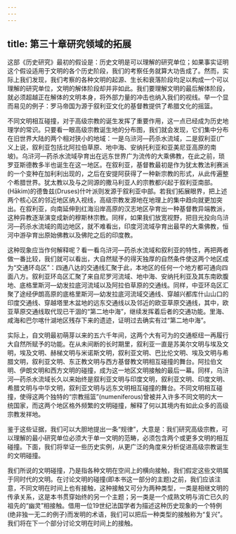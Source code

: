 ```yaml
---
---
---
```

title: 第三十章研究领域的拓展
---




这部《历史研究》最初的假设是：历史文明是可以理解的研究单位；如果事实证明这个假设适用于文明的各个历史阶段，我们的考察任务就算大功告成了。然而，实际上我们发现，我们考察的各种文明的起源、生长和衰落阶段均足以构成一个可以理解的研究单位，文明的解体阶段却并非如此。我们要理解文明的最后解体阶段，就必须超越正在解体的文明本身，将外部力量的冲击也纳入我们的视线。举一个显而易见的例子：罗马帝国为源于叙利亚文化的基督教提供了希腊文化的摇篮。

不同文明相互碰撞，对于高级宗教的诞生发挥了重要作用，这一点已经成为历史地理学的常识。只要看一眼高级宗教诞生地的分布图，我们就会发现，它们集中分布在旧世界大陆的两个相对狭小的地域：一是乌浒河—药杀水流域，二是叙利亚(广义上说，叙利亚包括北阿拉伯草原、地中海、安纳托利亚和亚美尼亚高原的南坡)。乌浒河—药杀水流域孕育出在远东世界广为流传的大乘佛教，在此之前，琐罗亚斯德教多半也诞生在这一地区。在叙利亚，基督教最初是作为犹太教法利赛派的一个变种在加利利出现的，之后在安提阿获得了一种新宗教的形式，从此传遍整个希腊世界。犹太教以及与之同源的撒马利亚人的宗教都兴起于叙利亚南部。 (Hākim)的德鲁兹(Druses)什叶派则发源于叙利亚中部。若我们拓展眼界，把上述两个核心区的邻近地区纳入视线，高级宗教发源地在地理上的集中趋向就更加突出。在叙利亚，向南延伸到红海沿岸高原的汉志地区孕育出一种基督教异端教派，这种异教逐渐演变成新的穆斯林宗教。同样，如果我们放宽视野，把目光投向乌浒河—药杀水流域的周边地区，就不难看出，印度河流域孕育出最早的大乘佛教，恒河中游孕育出原始佛教以及佛陀之后的印度教。

这种现象应当作何解释呢？看一看乌浒河—药杀水流域和叙利亚的特性，再把两者做一番比较，我们就可以看出，大自然赋予的得天独厚的自然条件使这两个地区成为“交通环岛区”：四通八达的交通线汇聚于此，本地区的任何一个地方都可通向四面八方。叙利亚环岛区汇聚了来自尼罗河流域、地中海、安纳托利亚及其东南欧腹地、底格里斯河—幼发拉底河流域以及阿拉伯草原的交通线。同样，中亚环岛区汇聚了途经伊朗高原的底格里斯河—幼发拉底河流域交通线、穿越兴都库什山山口的印度交通线、穿越塔里木盆地的远东交通线以及邻近的欧亚草原交通线，其中，欧亚草原交通线取代现已干涸的“第二地中海”，继续发挥着后者的交通功能。里海、咸海和巴尔喀什湖地区残存下来的遗迹，证明过去确实有过“第二地中海”。

实际上，自文明最初萌芽以来的五六千年间，这两个大有可为的交通枢纽一再履行大自然所赋予的功能。在从未间断的长时期里，叙利亚一直是苏美尔文明与埃及文明，埃及文明、赫梯文明与米诺斯文明，叙利亚文明、巴比伦文明、埃及文明与希腊文明，叙利亚文明、东正教文明与西方基督教文明相互碰撞的舞台。阿拉伯文明、伊朗文明和西方文明的碰撞，成为这一地区文明接触的最后一幕。同样，乌浒河—药杀水流域长久以来始终是叙利亚文明与印度文明，叙利亚文明、印度文明、希腊文明与中华文明，叙利亚文明与远东文明相互碰撞的舞台。不同文明相互碰撞，使得这两个独特的“宗教摇篮”(numeniferous)曾被并入许多不同文明的大一统国家，而这两个地区格外频繁的文明碰撞，解释了何以其境内有如此众多的高级宗教发祥地。

鉴于这些证据，我们可以大胆地提出一条“规律”，大意是：我们研究高级宗教，可以理解的最小研究单位必须大于单一文明的范畴，必须包含两个或更多文明的相互碰撞。下面，我们将举证一些历史实例，从更广泛的角度来分析促进高级宗教诞生的文明碰撞。

我们所说的文明碰撞，乃是指各种文明在空间上的横向接触，我们假定这些文明属于同时代的文明。在讨论文明的碰撞(即本书这一部分的主题)之前，我们应该注意，不同文明在时间上也有接触，这种接触又可分为两种类型，一类是相继文明的传承关系，这是本书贯穿始终的另一个主题；另一类是一个成熟文明与消亡已久的祖先的“幽灵”相接触。借用一位19世纪法国学者为描述这种历史现象的一个特例(绝非独一无二的例子)而发明的术语，我们可以把后一种类型的接触称为“复兴”。我们将在下一个部分讨论文明在时间上的接触。